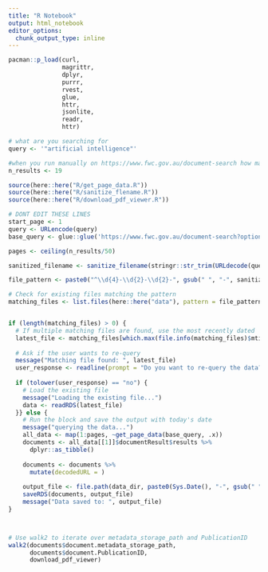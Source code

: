```yaml
---
title: "R Notebook"
output: html_notebook
editor_options: 
  chunk_output_type: inline
---
```


```r

pacman::p_load(curl, 
               magrittr, 
               dplyr, 
               purrr, 
               rvest, 
               glue, 
               httr, 
               jsonlite, 
               readr, 
               httr)

```


```r

# what are you searching for
query <- '"artificial intelligence"'

#when you run manually on https://www.fwc.gov.au/document-search how many results are there? (will automate this later)
n_results <- 19

```

```r

source(here::here("R/get_page_data.R"))
source(here::here("R/sanitize_flename.R"))
source(here::here("R/download_pdf_viewer.R"))

# DONT EDIT THESE LINES
start_page <- 1
query <- URLencode(query)
base_query <- glue::glue('https://www.fwc.gov.au/document-search?options=SearchType_3%2CSortOrder_agreement-relevance&q={query}&pagesize=50&page=')

pages <- ceiling(n_results/50)

sanitized_filename <- sanitize_filename(stringr::str_trim(URLdecode(query)))

file_pattern <- paste0("^\\d{4}-\\d{2}-\\d{2}-", gsub(" ", "-", sanitized_filename), "\\.rds$") # File pattern for matching

```

```r

# Check for existing files matching the pattern
matching_files <- list.files(here::here("data"), pattern = file_pattern, full.names = TRUE)


if (length(matching_files) > 0) {
  # If multiple matching files are found, use the most recently dated
  latest_file <- matching_files[which.max(file.info(matching_files)$mtime)]
  
  # Ask if the user wants to re-query
  message("Matching file found: ", latest_file)
  user_response <- readline(prompt = "Do you want to re-query the data? (yes/no): ")
  
  if (tolower(user_response) == "no") {
    # Load the existing file
    message("Loading the existing file...")
    data <- readRDS(latest_file)
  }} else {
    # Run the block and save the output with today's date
    message("querying the data...")
    all_data <- map(1:pages, ~get_page_data(base_query, .x))
    documents <- all_data[[1]]$documentResult$results %>%
      dplyr::as_tibble()
    
    documents <- documents %>%
      mutate(decodedURL = )
    
    output_file <- file.path(data_dir, paste0(Sys.Date(), "-", gsub(" ", "-", sanitized_filename), ".rds"))
    saveRDS(documents, output_file)
    message("Data saved to: ", output_file)
}




```

```r

# Use walk2 to iterate over metadata_storage_path and PublicationID
walk2(documents$document.metadata_storage_path, 
      documents$document.PublicationID, 
      download_pdf_viewer)

```

